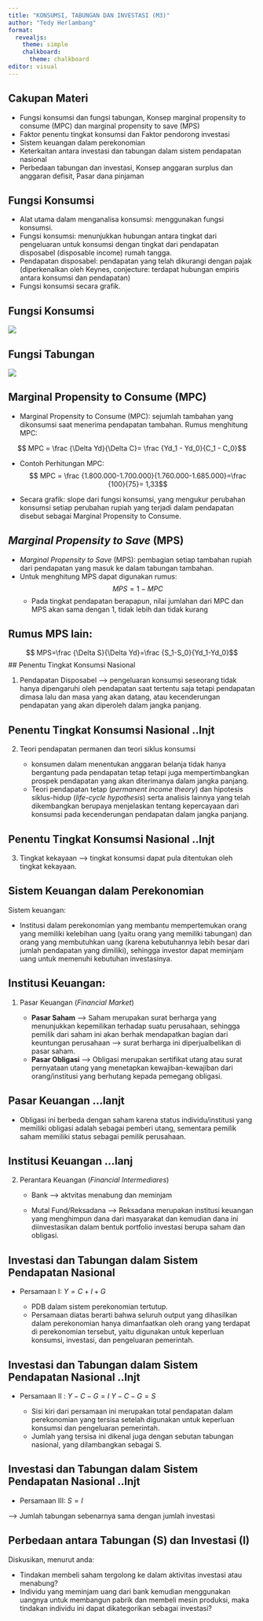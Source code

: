 ```yaml
---
title: "KONSUMSI, TABUNGAN DAN INVESTASI (M3)"
author: "Tedy Herlambang"
format: 
  revealjs:
    theme: simple
    chalkboard: 
      theme: chalkboard
editor: visual
---
```


## Cakupan Materi

-   Fungsi konsumsi dan fungsi tabungan, Konsep marginal propensity to consume (MPC) dan marginal propensity to save (MPS)
-   Faktor penentu tingkat konsumsi dan Faktor pendorong investasi
-   Sistem keuangan dalam perekonomian
-   Keterkaitan antara investasi dan tabungan dalam sistem pendapatan nasional
-   Perbedaan tabungan dan investasi, Konsep anggaran surplus dan anggaran defisit, Pasar dana pinjaman

## Fungsi Konsumsi

-   Alat utama dalam menganalisa konsumsi: menggunakan fungsi konsumsi.
-   Fungsi konsumsi: menunjukkan hubungan antara tingkat dari pengeluaran untuk konsumsi dengan tingkat dari pendapatan disposabel (disposable income) rumah tangga.
-   Pendapatan disposabel: pendapatan yang telah dikurangi dengan pajak (diperkenalkan oleh Keynes, conjecture: terdapat hubungan empiris antara konsumsi dan pendapatan)
-   Fungsi konsumsi secara grafik.

## Fungsi Konsumsi

![](fungsi-konsumsi.png)

## Fungsi Tabungan

![](pendapatan-disposable.png)

## Marginal Propensity to Consume (MPC)

-   Marginal Propensity to Consume (MPC): sejumlah tambahan yang dikonsumsi saat menerima pendapatan tambahan. Rumus menghitung MPC:

$$ MPC = \frac {\Delta Yd}{\Delta C}= \frac {Yd_1 - Yd_0}{C_1 - C_0}$$

-   Contoh Perhitungan MPC: $$ MPC = \frac {1.800.000-1.700.000}{1.760.000-1.685.000}=\frac {100}{75}= 1,33$$

-   Secara grafik: slope dari fungsi konsumsi, yang mengukur perubahan konsumsi setiap perubahan rupiah yang terjadi dalam pendapatan disebut sebagai Marginal Propensity to Consume.

## *Marginal Propensity to Save* (MPS)

-   *Marginal Propensity to Save* (MPS): pembagian setiap tambahan rupiah dari pendapatan yang masuk ke dalam tabungan tambahan.
-   Untuk menghitung MPS dapat digunakan rumus: $$ MPS = 1-MPC$$
    -   Pada tingkat pendapatan berapapun, nilai jumlahan dari MPC dan MPS akan sama dengan 1, tidak lebih dan tidak kurang

## Rumus MPS lain:

$$ MPS=\frac {\Delta S}{\Delta Yd}=\frac {S_1-S_0}{Yd_1-Yd_0}$$ \## Penentu Tingkat Konsumsi Nasional

1.  Pendapatan Disposabel --\> pengeluaran konsumsi seseorang tidak hanya dipengaruhi oleh pendapatan saat tertentu saja tetapi pendapatan dimasa lalu dan masa yang akan datang, atau kecenderungan pendapatan yang akan diperoleh dalam jangka panjang.

## Penentu Tingkat Konsumsi Nasional ..lnjt

2.  Teori pendapatan permanen dan teori siklus konsumsi

    -   konsumen dalam menentukan anggaran belanja tidak hanya bergantung pada pendapatan tetap tetapi juga mempertimbangkan prospek pendapatan yang akan diterimanya dalam jangka panjang.
    -   Teori pendapatan tetap (*permanent income theory*) dan hipotesis siklus-hidup (*life-cycle hypothesis*) serta analisis lainnya yang telah dikembangkan berupaya menjelaskan tentang kepercayaan dari konsumsi pada kecenderungan pendapatan dalam jangka panjang.

## Penentu Tingkat Konsumsi Nasional ..lnjt

3.  Tingkat kekayaan --\> tingkat konsumsi dapat pula ditentukan oleh tingkat kekayaan.

## Sistem Keuangan dalam Perekonomian

Sistem keuangan:

-   Institusi dalam perekonomian yang membantu mempertemukan orang yang memiliki kelebihan uang (yaitu orang yang memiliki tabungan) dan orang yang membutuhkan uang (karena kebutuhannya lebih besar dari jumlah pendapatan yang dimiliki), sehingga investor dapat meminjam uang untuk memenuhi kebutuhan investasinya.

## Institusi Keuangan:

1.  Pasar Keuangan (*Financial Market*)

    -   **Pasar Saham** --\> Saham merupakan surat berharga yang menunjukkan kepemilikan terhadap suatu perusahaan, sehingga pemilik dari saham ini akan berhak mendapatkan bagian dari keuntungan perusahaan --\> surat berharga ini diperjualbelikan di pasar saham.
    -   **Pasar Obligasi** --\> Obligasi merupakan sertifikat utang atau surat pernyataan utang yang menetapkan kewajiban-kewajiban dari orang/institusi yang berhutang kepada pemegang obligasi.

## Pasar Keuangan ...lanjt

-   Obligasi ini berbeda dengan saham karena status individu/institusi yang memiliki obligasi adalah sebagai pemberi utang, sementara pemilik saham memiliki status sebagai pemilik perusahaan.

## Institusi Keuangan ...lanj

2.  Perantara Keuangan (*Financial Intermediares*)

    -   Bank --\> aktvitas menabung dan meminjam

    -   Mutal Fund/Reksadana --\> Reksadana merupakan institusi keuangan yang menghimpun dana dari masyarakat dan kemudian dana ini diinvestasikan dalam bentuk portfolio investasi berupa saham dan obligasi.

## Investasi dan Tabungan dalam Sistem Pendapatan Nasional

-   Persamaan I: $Y=C+I+G$

    -   PDB dalam sistem perekonomian tertutup.
    -   Persamaan diatas berarti bahwa seluruh output yang dihasilkan dalam perekonomian hanya dimanfaatkan oleh orang yang terdapat di perekonomian tersebut, yaitu digunakan untuk keperluan konsumsi, investasi, dan pengeluaran pemerintah.

## Investasi dan Tabungan dalam Sistem Pendapatan Nasional ..lnjt

-   Persamaan II : $Y- C- G = I$ $Y- C- G = S$

    -   Sisi kiri dari persamaan ini merupakan total pendapatan dalam perekonomian yang tersisa setelah digunakan untuk keperluan konsumsi dan pengeluaran pemerintah.
    -   Jumlah yang tersisa ini dikenal juga dengan sebutan tabungan nasional, yang dilambangkan sebagai S.

## Investasi dan Tabungan dalam Sistem Pendapatan Nasional ..lnjt

-   Persamaan III: $S =I$

--\> Jumlah tabungan sebenarnya sama dengan jumlah investasi

## Perbedaan antara Tabungan (S) dan Investasi (I)

Diskusikan, menurut anda:

-   Tindakan membeli saham tergolong ke dalam aktivitas investasi atau menabung?
-   Individu yang meminjam uang dari bank kemudian menggunakan uangnya untuk membangun pabrik dan membeli mesin produksi, maka tindakan individu ini dapat dikategorikan sebagai investasi?
